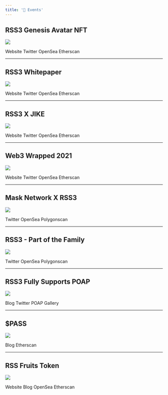 ```yaml
---
title: '🐝 Events'
---
```




## RSS3 Genesis Avatar NFT

<div className="text--center">

![](/img/events/fruitgang.png)

</div>

<div className={styles.container}>
    <Link className='button button--primary button--md' href='https://rss3.events/avatar'>
        Website
    </Link>
    <Link
        className='button button--secondary button--md'
        href='https://twitter.com/rss3_/status/1504352329750917121'>
        Twitter
    </Link>
    <Link
        className='button button--secondary button--md'
        href='https://opensea.io/collection/the-genesis-rss3-avatar-nft'>
        OpenSea
    </Link>
    <Link
        className='button button--secondary button--md'
        href='https://etherscan.io/address/0x5452c7fb99d99fab3cc1875e9da9829cb50f7a13'>
        Etherscan
    </Link>
</div>

---

## RSS3 Whitepaper

<div className="text--center">

![](/img/events/whitepaper.jpeg)

</div>

<div className={styles.container}>
    <Link
        className='button button--primary button--md'
        href='https://rss3.events/whitepaper-nft'>
        Website
    </Link>
    <Link
        className='button button--secondary button--md'
        href='https://twitter.com/rss3_/status/1483620420473724929'>
        Twitter
    </Link>
    <Link
        className='button button--secondary button--md'
        href='https://opensea.io/collection/rss3-whitepaper'>
        OpenSea
    </Link>
    <Link
        className='button button--secondary button--md'
        href='https://etherscan.io/address/0xb9619cf4f875cdf0e3ce48b28a1c725bc4f6c0fb'>
        Etherscan
    </Link>
</div>

---

## RSS3 X JIKE

<div className="text--center">

![](/img/events/jike.jpeg)

</div>

<div className={styles.container}>
    <Link
        className='button button--primary button--md'
        href='https://rss3.events/jike-nft'>
        Website
    </Link>
    <Link
        className='button button--secondary button--md'
        href='https://twitter.com/rss3_/status/1481491318883106817'>
        Twitter
    </Link>
    <Link
        className='button button--secondary button--md'
        href='https://opensea.io/collection/rss3-x-jike'>
        OpenSea
    </Link>
    <Link
        className='button button--secondary button--md'
        href='https://polygonscan.com/address/0x30ecef47957f6823c6b2929747bc19d765efee26'>
        Etherscan
    </Link>
</div>

---

## Web3 Wrapped 2021

<div className="text--center">

![](/img/events/web3wrapped.jpeg)

</div>
<div className={styles.container}>
<Link className="button button--primary button--md" href="https://web3wrapped.com">
Website
</Link>
<Link className="button button--secondary button--md" href="https://twitter.com/rss3_/status/1476811224243339264">
Twitter
</Link>
<Link className="button button--secondary button--md" href="https://opensea.io/collection/web3-wrapped-2021">
OpenSea
</Link>
<Link className="button button--secondary button--md" href="https://polygonscan.com/address/0xc8f7e62532b19a3ffce589c0047d29d492e03835">
Etherscan
</Link>
</div>

---

## Mask Network X RSS3

<div className="text--center">

![](/img/events/mask.jpeg)

</div>
<div className={styles.container}>
<Link className="button button--primary button--md" href="https://twitter.com/rss3_/status/1468770194763960323">
Twitter
</Link>
<Link className="button button--secondary button--md" href="https://opensea.io/collection/mask-network-x-rss3">
OpenSea
</Link>
<Link className="button button--secondary button--md" href="https://polygonscan.com/address/0x4dfd080ae7c48c7e2f6b660304c58789caccef1c">
Polygonscan
</Link>
</div>

---

## RSS3 - Part of the Family

<div className="text--center">

![](/img/events/family.jpeg)

</div>
<div className={styles.container}>
<Link className="button button--primary button--md" href="https://twitter.com/rss3_/status/1456471949991813125">
Twitter
</Link>
<Link className="button button--secondary button--md" href="https://opensea.io/collection/rss3-part-of-the-family">
OpenSea
</Link>
<Link className="button button--secondary button--md" href="https://polygonscan.com/address/0x621032a220eb66a2e69ccf064033348718fdc90e">
Polygonscan
</Link>
</div>

---

## RSS3 Fully Supports POAP

<div className="text--center">

![](/img/events/poap.png)

</div>
<div className={styles.container}>
<Link className="button button--primary button--md" href="https://rss3.fun/poap-claim/">
Blog
</Link>
<Link className="button button--secondary button--md" href="https://twitter.com/rss3_/status/1455783034632871938">
Twitter
</Link>
<Link className="button button--secondary button--md" href="https://poap.gallery/event/12526">
POAP Gallery
</Link>
</div>

---

## $PASS

<div className="text--center">

![](/img/events/pass.png)

</div>
<div className={styles.container}>
<Link className="button button--primary button--md" href="https://rss3.fun/how-to-get-your-pass-token/">
Blog
</Link>
<Link className="button button--secondary button--md" href="https://ropsten.etherscan.io/token/0x63CfEB343975116Ec2fc27125609da236D066615">
Etherscan
</Link>
</div>

---

## RSS Fruits Token

<div className="text--center">

![](/img/events/fruit.gif)

</div>
<div className={styles.container}>
<Link className="button button--primary button--md" href="https://rft.rss3.io/">
Website
</Link>
<Link className="button button--secondary button--md" href="https://blog.rss3.io/6-rss3-fruit-token">
Blog
</Link>
<Link className="button button--secondary button--md" href="https://opensea.io/collection/rss-fruits-token">
OpenSea
</Link>
<Link className="button button--secondary button--md" href="https://polygonscan.com/address/0xacbe98efe2d4d103e221e04c76d7c55db15c8e89">
Etherscan
</Link>
</div>
